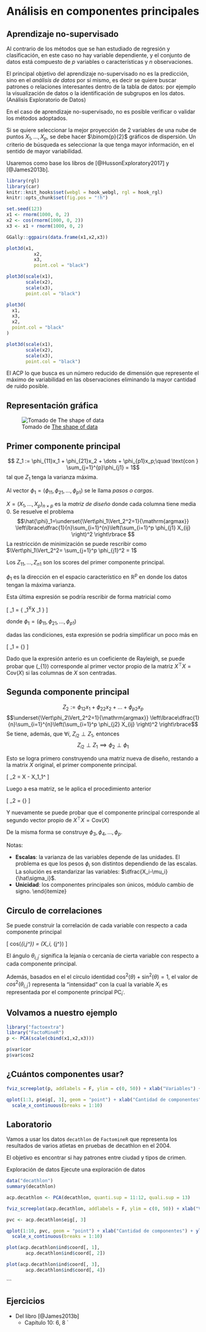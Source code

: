 # Análisis en componentes principales

## Aprendizaje no-supervisado

Al contrario de los métodos que se han estudiado de regresión y clasificación, en este caso no hay variable dependiente, y el conjunto de datos está compuesto de $p$ variables o características y $n$ observaciones. 

El principal objetivo del aprendizaje no-supervisado no es la predicción, sino en el *análisis de datos* por sí mismo, es decir se quiere buscar patrones o relaciones interesantes dentro de la tabla de datos: por ejemplo la visualización de datos o la identificación de subgrupos en los datos. (Análisis Exploratorio de Datos)

En el caso de aprendizaje no-supervisado, no es posible verificar o validar los métodos adoptados.


Si se quiere seleccionar la mejor proyección de 2 variables de una nube de puntos $X_1,\dots, X_p$, se debe hacer $\binom{p}{2}$ gráficos de dispersión. Un criterio de búsqueda es seleccionar la que tenga mayor información, en el sentido de mayor variabilidad.

Usaremos como base los libros de [@HussonExploratory2017] y [@James2013b].

```r
library(rgl)
library(car)
knitr::knit_hooks$set(webgl = hook_webgl, rgl = hook_rgl)
knitr::opts_chunk$set(fig.pos = "!h")
```

```r
set.seed(123)
x1 <- rnorm(1000, 0, 2)
x2 <- cos(rnorm(1000, 0, 2))
x3 <- x1 + rnorm(1000, 0, 2)
```

```r
GGally::ggpairs(data.frame(x1,x2,x3))
```


```r
plot3d(x1,
          x2,
          x3,
          point.col = "black")

plot3d(scale(x1),
       scale(x2),
       scale(x3),
       point.col = "black")

```

```r

plot3d(
  x1,
  x3,
  x2,
  point.col = "black"
)

plot3d(scale(x1),
       scale(x2),
       scale(x3),
       point.col = "black")

```




<!-- ```{r, echo=FALSE} -->
<!-- library(ggplot2) -->

<!-- qplot(1:300, rnorm(300, sd = 0.1) + 5, ylim = c(0, 10)) + theme_minimal() + xlab("") + ylab("") -->
<!-- qplot(1:300, (3 * 1:300 + 100 * cos(1:300 / (2 * pi)) + 200 * rnorm(300, sd = -->
<!--                                                                       0.1)) / 100) + theme_minimal() + xlab("") + ylab("") -->
<!-- ``` -->

El ACP lo que busca es un número reducido de dimensión que represente el máximo de variabilidad en las observaciones eliminando la mayor cantidad de ruido posible. 

## Representación gráfica

![Tomado de [The shape of data](https://shapeofdata.wordpress.com/2013/04/09/principle-component-analysis/)](manual_figures/pca.png)

## Primer componente principal





$$ Z_1 := \phi_{11}x_1 +  \phi_{21}x_2 + \dots + \phi_{p1}x_p;\quad \text{con } \sum_{j=1}^{p}\phi_{j1} = 1$$
tal que $Z_1$ tenga la varianza máxima.

Al vector $\phi_1 = (\phi_{11}, \phi_{21},\dots,\phi_{p1})$ se le llama *pasos o cargas*. 

$X = (X_1,\dots,X_p)_{n\times p}$ es la *matriz de diseño* donde cada columna tiene media 0. Se resuelve el problema
$$\hat{\phi}_1=\underset{\Vert\phi_1\Vert_2^2=1}{\mathrm{argmax}} \left\lbrace\dfrac{1}{n}\sum_{i=1}^{n}\left(\sum_{i=1}^p \phi_{j1} X_{ij} \right)^2 \right\rbrace $$
La restricción de minimización se puede rescribir como $\Vert\phi_1\Vert_2^2= \sum_{j=1}^p \phi_{j1}^2 = 1$

Los $Z_{11},\dots, Z_{n1}$ son los scores del primer componente principal.

$\phi_1$ es la dirección en el espacio característico en $\mathbb{R}^p$ en donde los datos tengan la máxima varianza.


Esta última expresión se podría rescribir de forma matricial como 

\[
\hat{\phi}_1 = \underset{\Vert\phi_1\Vert_2^2=1}{\mathrm{argmax}} \left\{ \phi_1^\top X^\top X \phi_1 \right\}
\]

donde $\phi_1 = (\phi_{11}, \phi_{21},\dots,\phi_{p1})$


dadas las condiciones, esta expresión se podría simplificar un poco más en 

\[
\hat{\phi}_1 = \underset{\phi_1}{\mathrm{argmax}} \left\{\frac{\phi_1^\top X^\top X \phi_1 }{\phi_1^\top \phi_1}\right\}
\]

Dado que la expresión anterio es un coeficiente de Rayleigh, se puede probar  que \(\hat{\phi}_{1}\) corresponde al primer vector propio de la matriz $X^\top X = \mathrm{Cov}(X)$ si las columnas de $X$ son centradas.

## Segunda componente principal



$$ Z_{2}:= \phi_{12}x_1 + \phi_{22}x_2+\dots+\phi_{p2}x_p$$
 $$\underset{\Vert\phi_2\Vert_2^2=1}{\mathrm{argmax}} \left\lbrace\dfrac{1}{n}\sum_{i=1}^{n}\left(\sum_{i=1}^p \phi_{j2} X_{ij} \right)^2 \right\rbrace$$
 Se tiene, además, que $\forall i$, $Z_{i2}\perp Z_1$, entonces 
 $$ Z_{i2}\perp Z_1 \implies \phi_{2} \perp \phi_{1}$$

Esto se logra primero construyendo una matriz nueva de diseño, restando a la matrix $X$ original, el primer componente principal. 

\[
\tilde{X}_2 = X - X\phi_1\phi_1^\top
\]

Luego a esa matriz, se le aplica el procedimiento anterior 

\[
\hat{\phi}_2 = \underset{\phi_2}{\mathrm{argmax}} \left\{\frac{\phi_2^\top X^\top X \phi_2 }{\phi_2^\top \phi_2}\right\}
\]

Y nuevamente se puede probar que el componente principal corresponde al segundo vector propio de 
$X^\top X = \mathrm{Cov}(X)$


De la misma forma se construye $\phi_3,\phi_4,\dots, \phi_p$.

Notas: 

- **Escalas**: la varianza de las variables depende de las unidades. El problema es que los pesos $\phi_i$ son distintos dependiendo de las escalas. La solución es estandarizar las variables: $\dfrac{X_i-\mu_i}{\hat\sigma_i}$.
- **Unicidad**: los componentes principales son únicos, módulo cambio de signo.
\end{itemize}


## Circulo de correlaciones 

Se puede construir la correlación de cada variable con respecto a cada componente principal 

\[
cos(\theta_{i,j^\prime}) = \mathrm{Corr}(X_i, \mathrm{PC}_{j^\prime})
\]

El ángulo $\theta_{i,j^\prime}$ significa la lejanía o cercanía de cierta variable con respecto a cada componente principal. 

Además, basados en el el círculo identidad $\cos^2(\theta)+\sin^2(\theta)=1$, el valor de $cos^2(\theta_{i,j^\prime})$ representa la "intensidad" con la cual la variable $X_i$ es representada por el componente principal $\mathrm{PC}_{i^\prime}$.

## Volvamos a nuestro ejemplo 

```r
library("factoextra")
library("FactoMineR")
p <- PCA(scale(cbind(x1,x2,x3)))
```

```r
p$var$cor
p$var$cos2
```





## ¿Cuántos componentes usar?

```r
fviz_screeplot(p, addlabels = F, ylim = c(0, 50)) + xlab("Variables") + ylab("Porcentaje de varianza de Z explicada") + labs(title = "Diagrama")
```
```r
qplot(1:3, p$eig[, 3], geom = "point") + xlab("Cantidad de componentes") + ylab("Varianza acumulada") + geom_line() + theme_minimal() + geom_hline(yintercept = 80, color = "red") +
  scale_x_continuous(breaks = 1:10)
```






## Laboratorio

Vamos a usar los datos `decathlon` de `FactomineR` que representa los resultados de varios atletas en pruebas de decathlon en el 2004. 

El objetivo es encontrar si hay patrones entre ciudad y tipos de crimen.

Exploración de datos
Ejecute una exploración de datos


```r
data("decathlon")
summary(decathlon)
```


```r
acp.decathlon <- PCA(decathlon, quanti.sup = 11:12, quali.sup = 13)
```


```r
fviz_screeplot(acp.decathlon, addlabels = F, ylim = c(0, 50)) + xlab("Variables") + ylab("Porcentaje de varianza de Z explicada") + labs(title = "Diagrama")
```


```r
pvc <- acp.decathlon$eig[, 3]
```


```r
qplot(1:10, pvc, geom = "point") + xlab("Cantidad de componentes") + ylab("Varianza acumulada") + geom_line() + theme_minimal() + geom_hline(yintercept = 80, color = "red") +
  scale_x_continuous(breaks = 1:10)
```


```r
plot(acp.decathlon$ind$coord[, 1],
       acp.decathlon$ind$coord[, 2])

plot(acp.decathlon$ind$coord[, 3],
       acp.decathlon$ind$coord[, 4])

```

```

## Ejercicios 

- Del libro [@James2013b] 
    - Capítulo 10:  6, 8
`

